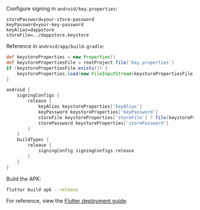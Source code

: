 Configure signing in `android/key.properties`:
```properties
storePassword=your-store-password
keyPassword=your-key-password
keyAlias=dappstore
storeFile=../dappstore.keystore
```

Reference in `android/app/build.gradle`:
```gradle
def keystoreProperties = new Properties()
def keystorePropertiesFile = rootProject.file('key.properties')
if (keystorePropertiesFile.exists()) {
    keystoreProperties.load(new FileInputStream(keystorePropertiesFile))
}

android {
    signingConfigs {
        release {
            keyAlias keystoreProperties['keyAlias']
            keyPassword keystoreProperties['keyPassword']
            storeFile keystoreProperties['storeFile'] ? file(keystoreProperties['storeFile']) : null
            storePassword keystoreProperties['storePassword']
        }
    }
    buildTypes {
        release {
            signingConfig signingConfigs.release
        }
    }
}
```

Build the APK:
```bash
flutter build apk --release
```

For reference, view the [Flutter deployment guide](https://docs.flutter.dev/deployment/android#signing-the-app).
